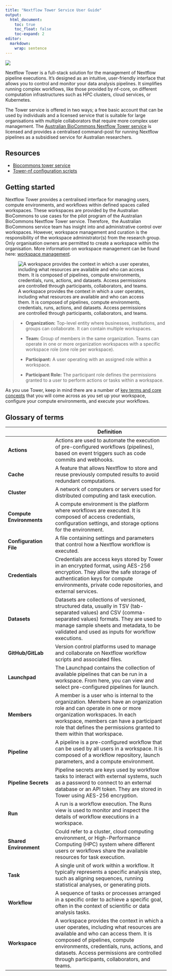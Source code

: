 ```yaml
---
title: "Nextflow Tower Service User Guide"
output:
  html_document:
    toc: true
    toc_float: false
    toc-expand: 2
editor: 
  markdown: 
    wrap: sentence
---
```


![](images/Australian-Biocommons-Logo-Horizontal-RGB.png)

Nextflow Tower is a full-stack solution for the management of Nextflow pipeline executions.
It's designed as an intuitive, user-friendly interface that allows you to control and monitor your data analysis pipelines.
It simplifies running complex workflows, like those provided by nf-core, on different computation infrastructures such as HPC clusters, cloud services, or Kubernetes.

The Tower service is offered in two ways; a free basic account that can be used by individuals and a licensed service that is suitable for large organisations with multiple collaborators that require more complex user management.
The [Australian BioCommons Nextflow Tower service](https://www.biocommons.org.au/nextflow-tower) is licensed and provides a centralised command-post for running Nextflow pipelines as a subsidised service for Australian researchers.

## Resources

-   [Biocommons tower service](https://tower.services.biocommons.org.au)
-   [Tower-nf configuration scripts](https://github.com/Sydney-Informatics-Hub/tower-nf)

## Getting started

Nextflow Tower provides a centralised interface for managing users, compute environments, and workflows within defined spaces called workspaces.
These workspaces are provided by the Australian BioCommons to use cases for the pilot program of the Australian BioCommons Nextflow Tower service.
Therefore,  the Australian BioCommons service team has insight into and administrative control over workspaces.
However, workspace management and curation is the responsibility of the workspace administrator(s) from the research group.
Only organisation owners are permitted to create a workspace within the organisation.
More information on workspace management can be found here: [workspace management](https://help.tower.nf/23.1/orgs-and-teams/workspace-management/).

![A workspace provides the context in which a user operates, including what resources are available and who can access them. It is composed of pipelines, compute environments, credentials, runs, actions, and datasets. Access permissions are controlled through participants, collaborators, and teams.](images/Screen%20Shot%202023-08-24%20at%202.54.46%20pm.png)

> -   **Organization:** Top-level entity where businesses, institutions, and groups can collaborate.
>     It can contain multiple workspaces.
>
> -   **Team:** Group of members in the same organization.
>     Teams can operate in one or more organization workspaces with a specific workspace role (one role per workspace).
>
> -   **Participant:** A user operating with an assigned role within a workspace.
>
> -   **Participant Role:** The participant role defines the permissions granted to a user to perform actions or tasks within a workspace.

As you use Tower, keep in mind there are a number of [key terms and core concepts](https://help.tower.nf/23.1/getting-started/definitions/) that you will come across as you set up your workspace, configure your compute environments, and execute your workflows. 

## Glossary of terms

|                          | Definition                                                                                                                                                                                                                                                                                                |
|---------------------|---------------------------------------------------|
| **Actions**              | Actions are used to automate the execution of pre-configured workflows (pipelines), based on event triggers such as code commits and webhooks.                                                                                                                                                            |
| **Cache**                | A feature that allows Nextflow to store and reuse previously computed results to avoid redundant computations.                                                                                                                                                                                            |
| **Cluster**              | A network of computers or servers used for distributed computing and task execution.                                                                                                                                                                                                                      |
| **Compute Environments** | A compute environment is the platform where workflows are executed. It is composed of access credentials, configuration settings, and storage options for the environment.                                                                                                                                |
| **Configuration File**   | A file containing settings and parameters that control how a Nextflow workflow is executed.                                                                                                                                                                                                               |
| **Credentials**          | Credentials are access keys stored by Tower in an encrypted format, using AES-256 encryption. They allow the safe storage of authentication keys for compute environments, private code repositories, and external services.                                                                              |
| **Datasets**             | Datasets are collections of versioned, structured data, usually in TSV (tab-separated values) and CSV (comma-separated values) formats. They are used to manage sample sheets and metadata, to be validated and used as inputs for workflow executions.                                                   |
| **GitHub/GitLab**        | Version control platforms used to manage and collaborate on Nextflow workflow scripts and associated files.                                                                                                                                                                                               |
| **Launchpad**            | The Launchpad contains the collection of available pipelines that can be run in a workspace. From here, you can view and select pre-configured pipelines for launch.                                                                                                                                      |
| **Members**              | A member is a user who is internal to the organization. Members have an organization role and can operate in one or more organization workspaces. In each workspace, members can have a participant role that defines the permissions granted to them within that workspace.                              |
| **Pipeline**             | A pipeline is a pre-configured workflow that can be used by all users in a workspace. It is composed of a workflow repository, launch parameters, and a compute environment.                                                                                                                              |
| **Pipeline Secrets**     | Pipeline secrets are keys used by workflow tasks to interact with external systems, such as a password to connect to an external database or an API token. They are stored in Tower using AES-256 encryption.                                                                                             |
| **Run**                  | A run is a workflow execution. The Runs view is used to monitor and inspect the details of workflow executions in a workspace.                                                                                                                                                                            |
| **Shared Environment**   | Could refer to a cluster, cloud computing environment, or High-Performance Computing (HPC) system where different users or workflows share the available resources for task execution.                                                                                                                    |
| **Task**                 | A single unit of work within a workflow. It typically represents a specific analysis step, such as aligning sequences, running statistical analyses, or generating plots.                                                                                                                                 |
| **Workflow**             | A sequence of tasks or processes arranged in a specific order to achieve a specific goal, often in the context of scientific or data analysis tasks.                                                                                                                                                      |
| **Workspace**            | A workspace provides the context in which a user operates, including what resources are available and who can access them. It is composed of pipelines, compute environments, credentials, runs, actions, and datasets. Access permissions are controlled through participants, collaborators, and teams. |
